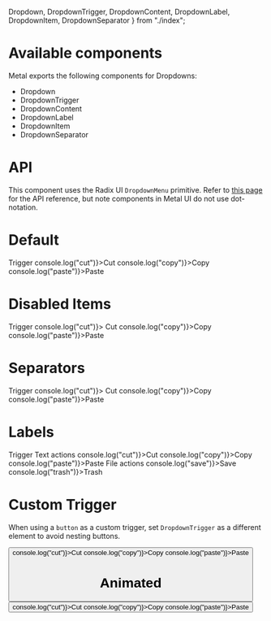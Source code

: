   Dropdown,
  DropdownTrigger,
  DropdownContent,
  DropdownLabel,
  DropdownItem,
  DropdownSeparator
} from "./index";

<Meta title="DropdownMenu" component={Dropdown} />

# Available components

Metal exports the following components for Dropdowns:

- Dropdown
- DropdownTrigger
- DropdownContent
- DropdownLabel
- DropdownItem
- DropdownSeparator

# API

This component uses the Radix UI `DropdownMenu` primitive. Refer to [this page](https://radix-ui.com/primitives/docs/components/dropdown-menu#api-reference) for the API reference, but note components in Metal UI do not use dot-notation.

# Default

<Preview>
  <Story name="Default">
    <Dropdown>
      <DropdownTrigger>Trigger</DropdownTrigger>
      <DropdownContent>
        <DropdownItem onSelect={() => console.log("cut")}>Cut</DropdownItem>
        <DropdownItem onSelect={() => console.log("copy")}>Copy</DropdownItem>
        <DropdownItem onSelect={() => console.log("paste")}>Paste</DropdownItem>
      </DropdownContent>
    </Dropdown>
  </Story>
</Preview>

# Disabled Items

<Preview>
  <Story name="Disabled Items">
    <Dropdown>
      <DropdownTrigger>Trigger</DropdownTrigger>
      <DropdownContent>
        <DropdownItem disabled onSelect={() => console.log("cut")}>
          Cut
        </DropdownItem>
        <DropdownItem onSelect={() => console.log("copy")}>Copy</DropdownItem>
        <DropdownItem onSelect={() => console.log("paste")}>Paste</DropdownItem>
      </DropdownContent>
    </Dropdown>
  </Story>
</Preview>

# Separators

<Preview>
  <Story name="Separators">
    <Dropdown>
      <DropdownTrigger>Trigger</DropdownTrigger>
      <DropdownContent>
        <DropdownItem disabled onSelect={() => console.log("cut")}>
          Cut
        </DropdownItem>
        <DropdownSeparator />
        <DropdownItem onSelect={() => console.log("copy")}>Copy</DropdownItem>
        <DropdownSeparator />
        <DropdownItem onSelect={() => console.log("paste")}>Paste</DropdownItem>
      </DropdownContent>
    </Dropdown>
  </Story>
</Preview>

# Labels

<Preview>
  <Story name="Labels">
    <Dropdown>
      <DropdownTrigger>Trigger</DropdownTrigger>
      <DropdownContent>
        <DropdownLabel>Text actions</DropdownLabel>
        <DropdownItem onSelect={() => console.log("cut")}>Cut</DropdownItem>
        <DropdownItem onSelect={() => console.log("copy")}>Copy</DropdownItem>
        <DropdownItem onSelect={() => console.log("paste")}>Paste</DropdownItem>
        <DropdownLabel>File actions</DropdownLabel>
        <DropdownItem onSelect={() => console.log("save")}>Save</DropdownItem>
        <DropdownItem onSelect={() => console.log("trash")}>Trash</DropdownItem>
      </DropdownContent>
    </Dropdown>
  </Story>
</Preview>

# Custom Trigger

When using a `button` as a custom trigger, set `DropdownTrigger` as a different element to avoid nesting buttons.

<Preview>
  <Story name="Custom Trigger">
    <Dropdown>
      <DropdownTrigger asChild="span">
        <Button label="Trigger" />
      </DropdownTrigger>
      <DropdownContent>
        <DropdownItem onSelect={() => console.log("cut")}>Cut</DropdownItem>
        <DropdownItem onSelect={() => console.log("copy")}>Copy</DropdownItem>
        <DropdownItem onSelect={() => console.log("paste")}>Paste</DropdownItem>
      </DropdownContent>
    </Dropdown>
  </Story>
</Preview>

# Animated

<Preview>
  <Story name="Animated">
    <Dropdown>
      <DropdownTrigger asChild="span">
        <Button label="Animated" />
      </DropdownTrigger>
      <DropdownContent animated>
        <DropdownItem onSelect={() => console.log("cut")}>Cut</DropdownItem>
        <DropdownItem onSelect={() => console.log("copy")}>Copy</DropdownItem>
        <DropdownItem onSelect={() => console.log("paste")}>Paste</DropdownItem>
      </DropdownContent>
    </Dropdown>
  </Story>
</Preview>
